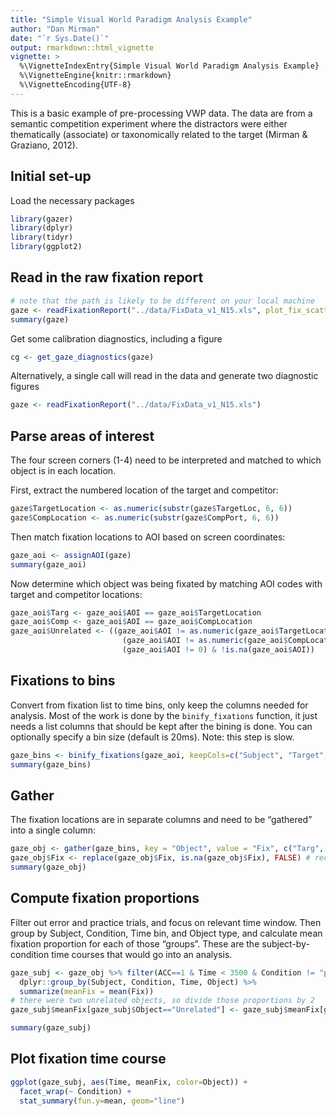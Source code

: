 ```yaml
---
title: "Simple Visual World Paradigm Analysis Example"
author: "Dan Mirman"
date: "`r Sys.Date()`"
output: rmarkdown::html_vignette
vignette: >
  %\VignetteIndexEntry{Simple Visual World Paradigm Analysis Example}
  %\VignetteEngine{knitr::rmarkdown}
  %\VignetteEncoding{UTF-8}
---
```


This is a basic example of pre-processing VWP data. The data are from a semantic competition experiment where the distractors were either thematically (associate) or taxonomically related to the target (Mirman & Graziano, 2012).

## Initial set-up
Load the necessary packages

```r
library(gazer)
library(dplyr)
library(tidyr)
library(ggplot2)
```

## Read in the raw fixation report

```r
# note that the path is likely to be different on your local machine
gaze <- readFixationReport("../data/FixData_v1_N15.xls", plot_fix_scatter = F)
summary(gaze)
```

Get some calibration diagnostics, including a figure
```r
cg <- get_gaze_diagnostics(gaze)
```

Alternatively, a single call will read in the data and generate two diagnostic figures
```r
gaze <- readFixationReport("../data/FixData_v1_N15.xls")
```

## Parse areas of interest
The four screen corners (1-4) need to be interpreted and matched to which object is in each location. 

First, extract the numbered location of the target and competitor:

```r
gaze$TargetLocation <- as.numeric(substr(gaze$TargetLoc, 6, 6))
gaze$CompLocation <- as.numeric(substr(gaze$CompPort, 6, 6))
```

Then match fixation locations to AOI based on screen coordinates:

```r
gaze_aoi <- assignAOI(gaze)
summary(gaze_aoi)
```

Now determine which object was being fixated by matching AOI codes with target and competitor locations:

```r
gaze_aoi$Targ <- gaze_aoi$AOI == gaze_aoi$TargetLocation
gaze_aoi$Comp <- gaze_aoi$AOI == gaze_aoi$CompLocation
gaze_aoi$Unrelated <- ((gaze_aoi$AOI != as.numeric(gaze_aoi$TargetLocation)) &
                         (gaze_aoi$AOI != as.numeric(gaze_aoi$CompLocation)) &
                         (gaze_aoi$AOI != 0) & !is.na(gaze_aoi$AOI))
```

## Fixations to bins
Convert from fixation list to time bins, only keep the columns needed for analysis. Most of the work is done by the `binify_fixations` function, it just needs a list columns that should be kept after the bining is done. You can optionally specify a bin size (default is 20ms). Note: this step is slow.

```r
gaze_bins <- binify_fixations(gaze_aoi, keepCols=c("Subject", "Target", "Condition", "ACC", "RT", "Targ", "Comp", "Unrelated"))
summary(gaze_bins)
```

## Gather
The fixation locations are in separate columns and need to be "gathered" into a single column:

```r
gaze_obj <- gather(gaze_bins, key = "Object", value = "Fix", c("Targ", "Comp", "Unrelated"), factor_key = TRUE)
gaze_obj$Fix <- replace(gaze_obj$Fix, is.na(gaze_obj$Fix), FALSE) # recode NA as not-fixating
summary(gaze_obj)
```

## Compute fixation proportions
Filter out error and practice trials, and focus on relevant time window. Then group by Subject, Condition, Time bin, and Object type, and calculate mean fixation proportion for each of those "groups". These are the subject-by-condition time courses that would go into an analysis.
```r
gaze_subj <- gaze_obj %>% filter(ACC==1 & Time < 3500 & Condition != "practice") %>% 
  dplyr::group_by(Subject, Condition, Time, Object) %>%
  summarize(meanFix = mean(Fix))
# there were two unrelated objects, so divide those proportions by 2
gaze_subj$meanFix[gaze_subj$Object=="Unrelated"] <- gaze_subj$meanFix[gaze_subj$Object=="Unrelated"] / 2

summary(gaze_subj)
```

## Plot fixation time course
```r
ggplot(gaze_subj, aes(Time, meanFix, color=Object)) + 
  facet_wrap(~ Condition) +
  stat_summary(fun.y=mean, geom="line")
```

